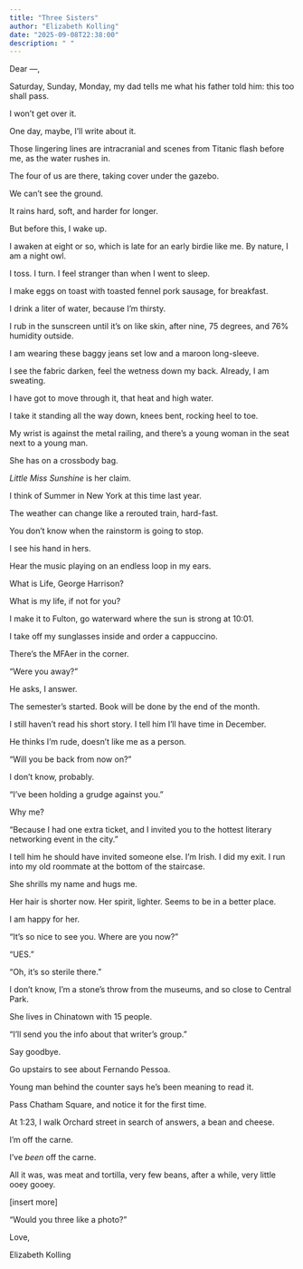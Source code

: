 ```yaml
---
title: "Three Sisters"
author: "Elizabeth Kolling"
date: "2025-09-08T22:38:00"
description: " "
---
```


Dear —, 


Saturday, Sunday, Monday, my dad tells me what his father told him: this too shall pass.

I won’t get over it. 

One day, maybe, I’ll write about it.

Those lingering lines are intracranial and scenes from Titanic flash before me, as the water rushes in.

The four of us are there, taking cover under the gazebo.

We can't see the ground.

It rains hard, soft, and harder for longer. 

But before this, I wake up. 

I awaken at eight or so, which is late for an early birdie like me. By nature, I am a night owl.

I toss. I turn. I feel stranger than when I went to sleep. 

I make eggs on toast with toasted fennel pork sausage, for breakfast. 

I drink a liter of water, because I’m thirsty. 

I rub in the sunscreen until it’s on like skin, after nine, 75 degrees, and 76% humidity outside. 

I am wearing these baggy jeans set low and a maroon long-sleeve. 

I see the fabric darken, feel the wetness down my back. Already, I am sweating. 

I have got to move through it, that heat and high water.

I take it standing all the way down, knees bent, rocking heel to toe.

My wrist is against the metal railing, and there’s a young woman in the seat next to a young man.

She has on a crossbody bag. 

*Little Miss Sunshine* is her claim.

I think of Summer in New York at this time last year. 

The weather can change like a rerouted train, hard-fast.

You don’t know when the rainstorm is going to stop. 

I see his hand in hers. 

Hear the music playing on an endless loop in my ears. 

What is Life, George Harrison? 

What is my life, if not for you?

I make it to Fulton, go waterward where the sun is strong at 10:01. 

I take off my sunglasses inside and order a cappuccino.

There’s the MFAer in the corner. 

“Were you away?”

He asks, I answer.

The semester’s started. Book will be done by the end of the month.

I still haven’t read his short story. I tell him I’ll have time in December. 

He thinks I’m rude, doesn’t like me as a person. 

“Will you be back from now on?”

I don’t know, probably.

“I’ve been holding a grudge against you.”

Why me? 

“Because I had one extra ticket, and I invited you to the hottest literary networking event in the city.”

I tell him he should have invited someone else. I’m Irish. I did my exit. 
I run into my old roommate at the bottom of the staircase.

She shrills my name and hugs me. 

Her hair is shorter now. Her spirit, lighter. Seems to be in a better place. 

I am happy for her.

“It’s so nice to see you. Where are you now?” 

“UES.”

“Oh, it’s so sterile there.”

I don’t know, I’m a stone’s throw from the museums, and so close to Central Park. 

She lives in Chinatown with 15 people. 

“I’ll send you the info about that writer’s group.”

Say goodbye. 

Go upstairs to see about Fernando Pessoa. 

Young man behind the counter says he’s been meaning to read it. 

Pass Chatham Square, and notice it for the first time.

At 1:23, I walk Orchard street in search of answers, a bean and cheese. 

I’m off the carne. 

I’ve *been* off the carne. 

All it was, was meat and tortilla, very few beans, after a while, very little ooey gooey.

[insert more]

"Would you three like a photo?"

Love, 

Elizabeth Kolling
